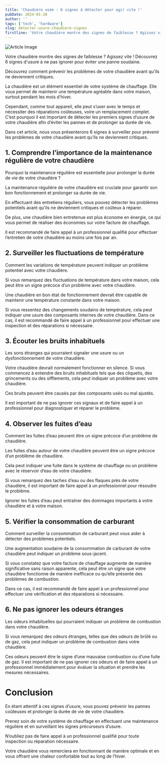 ```yaml
---
title: 'Chaudière usée : 6 signes à détecter pour agir vite !'
pubDate: 2024-01-20
author: ''
tags: ['tech', 'hardware']
slug: detecter-usure-chaudiere-signes
firstline: 'Votre chaudière montre des signes de faiblesse ? Agissez vite ! Découvrez 6 signes d usure à ne pas ignorer pour éviter une panne soudaine.'
---
```



<div class="flex justify-center rounded-xl mb-5">
    <Image
      src={artImg1}
      width={617}
      height={480}
      alt="Article Image"
    />
</div>

Votre chaudière montre des signes de faiblesse ? Agissez vite ! Découvrez 6 signes d'usure à ne pas ignorer pour éviter une panne soudaine.

Découvrez comment prévenir les problèmes de votre chaudière avant qu’ils ne deviennent critiques.

La chaudière est un élément essentiel de votre système de chauffage. Elle vous permet de maintenir une température agréable dans votre maison, surtout pendant les mois d’hiver.

Cependant, comme tout appareil, elle peut s’user avec le temps et nécessiter des réparations coûteuses, voire un remplacement complet. C’est pourquoi il est important de détecter les premiers signes d’usure de votre chaudière afin d’éviter les pannes et de prolonger sa durée de vie.

Dans cet article, nous vous présenterons 6 signes à surveiller pour prévenir les problèmes de votre chaudière avant qu’ils ne deviennent critiques.

## 1. Comprendre l’importance de la maintenance régulière de votre chaudière

Pourquoi la maintenance régulière est essentielle pour prolonger la durée de vie de votre chaudière ?

La maintenance régulière de votre chaudière est cruciale pour garantir son bon fonctionnement et prolonger sa durée de vie.

En effectuant des entretiens réguliers, vous pouvez détecter les problèmes potentiels avant qu’ils ne deviennent critiques et coûteux à réparer.

De plus, une chaudière bien entretenue est plus économe en énergie, ce qui vous permet de réaliser des économies sur votre facture de chauffage.

Il est recommandé de faire appel à un professionnel qualifié pour effectuer l’entretien de votre chaudière au moins une fois par an.

## 2. Surveiller les fluctuations de température

Comment les variations de température peuvent indiquer un problème potentiel avec votre chaudière.

Si vous remarquez des fluctuations de température dans votre maison, cela peut être un signe précoce d’un problème avec votre chaudière.

Une chaudière en bon état de fonctionnement devrait être capable de maintenir une température constante dans votre maison.

Si vous ressentez des changements soudains de température, cela peut indiquer une usure des composants internes de votre chaudière. Dans ce cas, il est recommandé de faire appel à un professionnel pour effectuer une inspection et des réparations si nécessaire.

## 3. Écouter les bruits inhabituels

Les sons étranges qui pourraient signaler une usure ou un dysfonctionnement de votre chaudière.

Votre chaudière devrait normalement fonctionner en silence. Si vous commencez à entendre des bruits inhabituels tels que des cliquetis, des grincements ou des sifflements, cela peut indiquer un problème avec votre chaudière.

Ces bruits peuvent être causés par des composants usés ou mal ajustés.

Il est important de ne pas ignorer ces signaux et de faire appel à un professionnel pour diagnostiquer et réparer le problème.

## 4. Observer les fuites d’eau

Comment les fuites d’eau peuvent être un signe précoce d’un problème de chaudière.

Les fuites d’eau autour de votre chaudière peuvent être un signe précoce d’un problème de chaudière.

Cela peut indiquer une fuite dans le système de chauffage ou un problème avec le réservoir d’eau de votre chaudière.

Si vous remarquez des taches d’eau ou des flaques près de votre chaudière, il est important de faire appel à un professionnel pour résoudre le problème.

Ignorer les fuites d’eau peut entraîner des dommages importants à votre chaudière et à votre maison.

## 5. Vérifier la consommation de carburant

Comment surveiller la consommation de carburant peut vous aider à détecter des problèmes potentiels.

Une augmentation soudaine de la consommation de carburant de votre chaudière peut indiquer un problème sous-jacent.

Si vous constatez que votre facture de chauffage augmente de manière significative sans raison apparente, cela peut être un signe que votre chaudière fonctionne de manière inefficace ou qu’elle présente des problèmes de combustion.

Dans ce cas, il est recommandé de faire appel à un professionnel pour effectuer une vérification et des réparations si nécessaire.

## 6. Ne pas ignorer les odeurs étranges

Les odeurs inhabituelles qui pourraient indiquer un problème de combustion dans votre chaudière.

Si vous remarquez des odeurs étranges, telles que des odeurs de brûlé ou de gaz, cela peut indiquer un problème de combustion dans votre chaudière.

Ces odeurs peuvent être le signe d’une mauvaise combustion ou d’une fuite de gaz. Il est important de ne pas ignorer ces odeurs et de faire appel à un professionnel immédiatement pour évaluer la situation et prendre les mesures nécessaires.

# Conclusion

En étant attentif à ces signes d’usure, vous pouvez prévenir les pannes coûteuses et prolonger la durée de vie de votre chaudière.

Prenez soin de votre système de chauffage en effectuant une maintenance régulière et en surveillant les signes précurseurs d’usure.

N’oubliez pas de faire appel à un professionnel qualifié pour toute inspection ou réparation nécessaire.

Votre chaudière vous remerciera en fonctionnant de manière optimale et en vous offrant une chaleur confortable tout au long de l’hiver.
